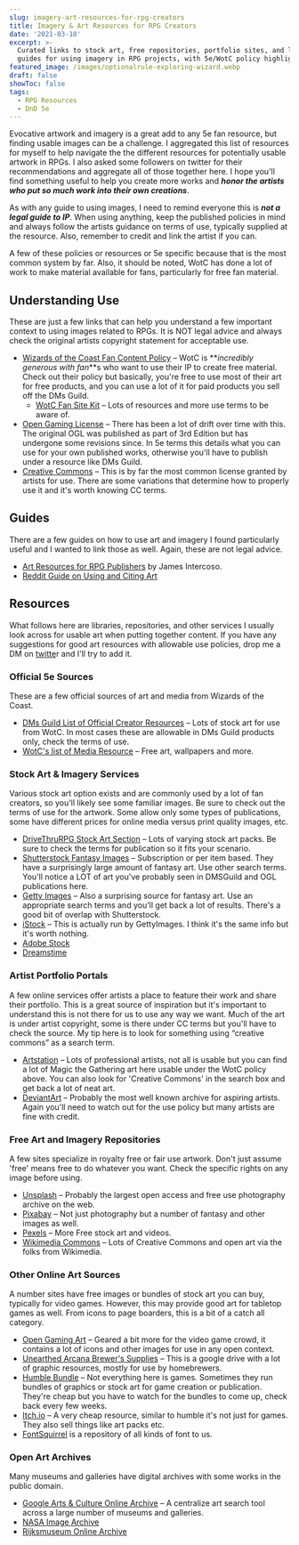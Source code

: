 ```yaml
---
slug: imagery-art-resources-for-rpg-creators
title: Imagery & Art Resources for RPG Creators
date: '2021-03-10'
excerpt: >-
  Curated links to stock art, free repositories, portfolio sites, and licensing
  guides for using imagery in RPG projects, with 5e/WotC policy highlights
featured_image: /images/optionalrule-exploring-wizard.webp
draft: false
showToc: false
tags:
  - RPG Resources
  - DnD 5e
---
```


Evocative artwork and imagery is a great add to any 5e fan resource, but finding usable images can be a challenge. I aggregated this list of resources for myself to help navigate the the different resources for potentially usable artwork in RPGs. I also asked some followers on twitter for their recommendations and aggregate all of those together here. I hope you'll find something useful to help you create more works and **_honor the artists who put so much work into their own creations_**.

As with any guide to using images, I need to remind everyone this is **_not a legal guide to IP_**. When using anything, keep the published policies in mind and always follow the artists guidance on terms of use, typically supplied at the resource. Also, remember to credit and link the artist if you can.

A few of these policies or resources or 5e specific because that is the most common system by far. Also, it should be noted, WotC has done a lot of work to make material available for fans, particularly for free fan material.

## Understanding Use

These are just a few links that can help you understand a few important context to using images related to RPGs. It is NOT legal advice and always check the original artists copyright statement for acceptable use.

  * [Wizards of the Coast Fan Content Policy](https://company.wizards.com/en/legal/fancontentpolicy) – WotC is **_incredibly generous with fan_**s who want to use their IP to create free material. Check out their policy but basically, you're free to use most of their art for free products, and you can use a lot of it for paid products you sell off the DMs Guild.
      * [WotC Fan Site Kit](https://dnd.wizards.com/articles/features/fan-site-kit) – Lots of resources and more use terms to be aware of.
  * [Open Gaming License](https://dnd.wizards.com/articles/features/systems-reference-document-srd) – There has been a lot of drift over time with this. The original OGL was published as part of 3rd Edition but has undergone some revisions since. In 5e terms this details what you can use for your own published works, otherwise you'll have to publish under a resource like DMs Guild.
  * [Creative Commons](https://creativecommons.org/use-remix/) – This is by far the most common license granted by artists for use. There are some variations that determine how to properly use it and it's worth knowing CC terms.

## Guides

There are a few guides on how to use art and imagery I found particularly useful and I wanted to link those as well. Again, these are not legal advice.

  * [Art Resources for RPG Publishers](https://worldbuilderblog.me/2017/09/28/art-resources-for-rpg-publishers/) by James Intercoso.
  * [Reddit Guide on Using and Citing Art](https://www.reddit.com/r/UnearthedArcana/comments/8p0vnl/cite_the_art_you_use_the_why_and_how_highly/)

## Resources

What follows here are libraries, repositories, and other services I usually look across for usable art when putting together content. If you have any suggestions for good art resources with allowable use policies, drop me a DM on [twitte](https://www.twitter.com/optionalrule)r and I'll try to add it. 

### Official 5e Sources

These are a few official sources of art and media from Wizards of the Coast.

  * [DMs Guild List of Official Creator Resources](https://www.dmsguild.com/browse.php?keywords=%22DMs+Guild+Creator+Resource%22) – Lots of stock art for use from WotC. In most cases these are allowable in DMs Guild products only, check the terms of use.
  * [WotC's list of Media Resource](https://dnd.wizards.com/articles/media-resources/) – Free art, wallpapers and more.

### Stock Art & Imagery Services

Various stock art option exists and are commonly used by a lot of fan creators, so you'll likely see some familiar images. Be sure to check out the terms of use for the artwork. Some allow only some types of publications, some have different prices for online media versus print quality images, etc.

  * [DriveThruRPG Stock Art Section](https://www.drivethrurpg.com/browse.php?filters=0_2893_0_0_0) – Lots of varying stock art packs. Be sure to check the terms for publication so it fits your scenario.
  * [Shutterstock Fantasy Images](https://www.shutterstock.com/search/fantasy) – Subscription or per item based. They have a surprisingly large amount of fantasy art. Use other search terms. You'll notice a LOT of art you've probably seen in DMSGuild and OGL publications here.
  * [Getty Images](https://www.gettyimages.com/photos/fantasy?family=creative&license=rf&phrase=fantasy&sort=mostpopular#license) – Also a surprising source for fantasy art. Use an appropriate search terms and you'll get back a lot of results. There's a good bit of overlap with Shutterstock.
  * [iStock](https://www.istockphoto.com/) – This is actually run by GettyImages. I think it's the same info but it's worth nothing.
  * [Adobe Stock](https://stock.adobe.com/search?k=fantasy)
  * [Dreamstime](https://www.dreamstime.com/)

### Artist Portfolio Portals

A few online services offer artists a place to feature their work and share their portfolio. This is a great source of inspiration but it's important to understand this is not there for us to use any way we want. Much of the art is under artist copyright, some is there under CC terms but you'll have to check the source. My tip here is to look for something using &#8220;creative commons&#8221; as a search term.

  * [Artstation](https://www.artstation.com/search?q=Creative%20Commons&sort_by=relevance) – Lots of professional artists, not all is usable but you can find a lot of Magic the Gathering art here usable under the WotC policy above. You can also look for 'Creative Commons' in the search box and get back a lot of neat art.
  * [DeviantArt](https://www.deviantart.com/) – Probably the most well known archive for aspiring artists. Again you'll need to watch out for the use policy but many artists are fine with credit.

### Free Art and Imagery Repositories 

A few sites specialize in royalty free or fair use artwork. Don't just assume 'free' means free to do whatever you want. Check the specific rights on any image before using.

  * [Unsplash](https://unsplash.com/) – Probably the largest open access and free use photography archive on the web.
  * [Pixabay](https://pixabay.com/images/search/fantasy/) – Not just photography but a number of fantasy and other images as well.
  * [Pexels](https://www.pexels.com/) – More Free stock art and videos.
  * [Wikimedia Commons](https://commons.wikimedia.org/wiki/Main_Page) – Lots of Creative Commons and open art via the folks from Wikimedia.

### Other Online Art Sources

A number sites have free images or bundles of stock art you can buy, typically for video games. However, this may provide good art for tabletop games as well. From icons to page boarders, this is a bit of a catch all category.

  * [Open Gaming Art](https://opengameart.org/) – Geared a bit more for the video game crowd, it contains a lot of icons and other images for use in any open context.
  * [Unearthed Arcana Brewer's Supplies](https://drive.google.com/drive/folders/162F0Q-vvzwwSDu8HfvolHw_JJyoKG3hB) – This is a google drive with a lot of graphic resources, mostly for use by homebrewers.
  * [Humble Bundle](https://www.humblebundle.com/) – Not everything here is games. Sometimes they run bundles of graphics or stock art for game creation or publication. They're cheap but you have to watch for the bundles to come up, check back every few weeks.
  * [Itch.io](http://itch.io) – A very cheap resource, similar to humble it's not just for games. They also sell things like art packs etc.
  * [FontSquirrel](https://www.fontsquirrel.com/) is a repository of all kinds of font to us.

### Open Art Archives

Many museums and galleries have digital archives with some works in the public domain.

  * [Google Arts & Culture Online Archive](https://artsandculture.google.com/partner) – A centralize art search tool across a large number of museums and galleries.
  * [NASA Image Archive](https://images.nasa.gov/)
  * [Rijksmuseum Online Archive](https://www.rijksmuseum.nl/en/rijksstudio)
